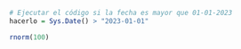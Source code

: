 ```r
# Ejecutar el código si la fecha es mayor que 01-01-2023
hacerlo = Sys.Date() > "2023-01-01"
```
```r
rnorm(100)
```

